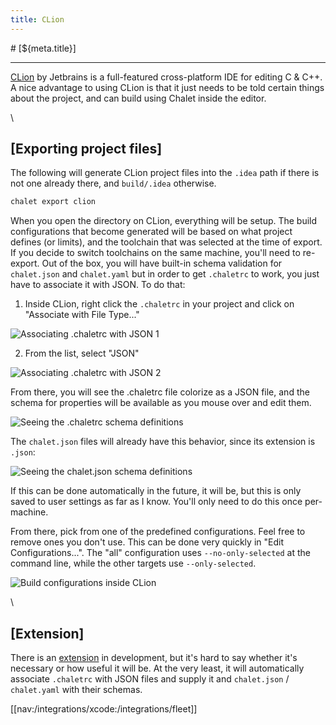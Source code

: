 ```yaml
---
title: CLion
---
```


<PageCategory id="ides" />
# [${meta.title}]

---

[CLion](//www.jetbrains.com/clion) by Jetbrains is a full-featured cross-platform IDE for editing C & C++. A nice advantage to using CLion is that it just needs to be told certain things about the project, and can build using Chalet inside the editor.

\\

## [Exporting project files]

The following will generate CLion project files into the `.idea` path if there is not one already there, and `build/.idea` otherwise.

```bash
chalet export clion
```

When you open the directory on CLion, everything will be setup. The build configurations that become generated will be based on what project defines (or limits), and the toolchain that was selected at the time of export. If you decide to switch toolchains on the same machine, you'll need to re-export. Out of the box, you will have built-in schema validation for `chalet.json` and `chalet.yaml` but in order to get `.chaletrc` to work, you just have to associate it with JSON. To do that:

1. Inside CLion, right click the `.chaletrc` in your project and click on "Associate with File Type..."

![Associating .chaletrc with JSON 1](/images/clion/clion-shot1.png)

2. From the list, select "JSON"

![Associating .chaletrc with JSON 2](/images/clion/clion-shot2.png)

From there, you will see the .chaletrc file colorize as a JSON file, and the schema for properties will be available as you mouse over and edit them.

![Seeing the .chaletrc schema definitions](/images/clion/clion-shot3.png)

The `chalet.json` files will already have this behavior, since its extension is `.json`:

![Seeing the chalet.json schema definitions](/images/clion/clion-shot4.png)

If this can be done automatically in the future, it will be, but this is only saved to user settings as far as I know. You'll only need to do this once per-machine.

From there, pick from one of the predefined configurations. Feel free to remove ones you don't use. This can be done very quickly in "Edit Configurations...". The "all" configuration uses `--no-only-selected` at the command line, while the other targets use `--only-selected`.

![Build configurations inside CLion](/images/clion/clion-shot5.png)


\\

## [Extension]

There is an [extension](//github.com/chalet-org/clion-chalet) in development, but it's hard to say whether it's necessary or how useful it will be. At the very least, it will automatically associate `.chaletrc` with JSON files and supply it and `chalet.json` / `chalet.yaml` with their schemas.


[[nav:/integrations/xcode:/integrations/fleet]]
